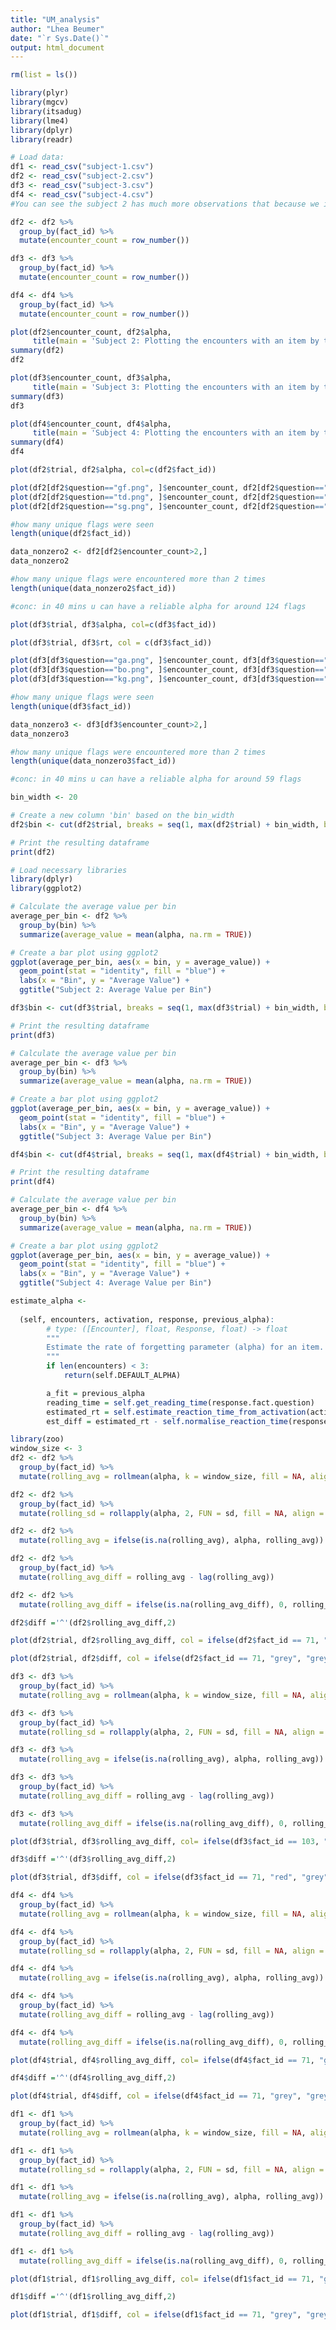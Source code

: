 ```yaml
---
title: "UM_analysis"
author: "Lhea Beumer"
date: "`r Sys.Date()`"
output: html_document
---
```


```r
rm(list = ls())

library(plyr)
library(mgcv)
library(itsadug)
library(lme4)
library(dplyr)
library(readr)

# Load data:
df1 <- read_csv("subject-1.csv")
df2 <- read_csv("subject-2.csv")
df3 <- read_csv("subject-3.csv")
df4 <- read_csv("subject-4.csv")
#You can see the subject 2 has much more observations that because we increased the feedback time for subjects 3 and 4, so subject 2 would have moved through the items quicker
```

```r
df2 <- df2 %>%
  group_by(fact_id) %>%
  mutate(encounter_count = row_number())

df3 <- df3 %>%
  group_by(fact_id) %>%
  mutate(encounter_count = row_number())

df4 <- df4 %>%
  group_by(fact_id) %>%
  mutate(encounter_count = row_number())

```

```r
plot(df2$encounter_count, df2$alpha,
     title(main = 'Subject 2: Plotting the encounters with an item by their average alpha score of that item'), xlab = "The Number of Encounters with an item", ylab = "Average alpha score", xlim = c(0,16), ylim = c(0,0.6), col = c(df2$fact_id))
summary(df2)
df2

plot(df3$encounter_count, df3$alpha,
     title(main = 'Subject 3: Plotting the encounters with an item by their average alpha score of that item'), xlab = "The Number of Encounters with an item", ylab = "Average alpha score", xlim = c(0,16), ylim = c(0,0.6), col = c(df3$fact_id))
summary(df3)
df3

plot(df4$encounter_count, df4$alpha,
     title(main = 'Subject 4: Plotting the encounters with an item by their average alpha score of that item'), xlab = "The Number of Encounters with an item", ylab = "Average alpha score", xlim = c(0,16), ylim = c(0,0.6), col = c(df4$fact_id))
summary(df4)
df4
```

```r
plot(df2$trial, df2$alpha, col=c(df2$fact_id))

plot(df2[df2$question=="gf.png", ]$encounter_count, df2[df2$question=="gf.png", ]$alpha)
plot(df2[df2$question=="td.png", ]$encounter_count, df2[df2$question=="td.png", ]$alpha)
plot(df2[df2$question=="sg.png", ]$encounter_count, df2[df2$question=="sg.png", ]$alpha)

#how many unique flags were seen
length(unique(df2$fact_id))

data_nonzero2 <- df2[df2$encounter_count>2,]
data_nonzero2

#how many unique flags were encountered more than 2 times
length(unique(data_nonzero2$fact_id))

#conc: in 40 mins u can have a reliable alpha for around 124 flags

plot(df3$trial, df3$alpha, col=c(df3$fact_id))

plot(df3$trial, df3$rt, col = c(df3$fact_id))

plot(df3[df3$question=="ga.png", ]$encounter_count, df3[df3$question=="ga.png", ]$alpha)
plot(df3[df3$question=="bo.png", ]$encounter_count, df3[df3$question=="bo.png", ]$alpha)
plot(df3[df3$question=="kg.png", ]$encounter_count, df3[df3$question=="kg.png", ]$alpha)

#how many unique flags were seen
length(unique(df3$fact_id))

data_nonzero3 <- df3[df3$encounter_count>2,]
data_nonzero3

#how many unique flags were encountered more than 2 times
length(unique(data_nonzero3$fact_id))

#conc: in 40 mins u can have a reliable alpha for around 59 flags

```

```r
bin_width <- 20

# Create a new column 'bin' based on the bin_width
df2$bin <- cut(df2$trial, breaks = seq(1, max(df2$trial) + bin_width, by = bin_width), labels = FALSE)

# Print the resulting dataframe
print(df2)

# Load necessary libraries
library(dplyr)
library(ggplot2)

# Calculate the average value per bin
average_per_bin <- df2 %>%
  group_by(bin) %>%
  summarize(average_value = mean(alpha, na.rm = TRUE))

# Create a bar plot using ggplot2
ggplot(average_per_bin, aes(x = bin, y = average_value)) +
  geom_point(stat = "identity", fill = "blue") +
  labs(x = "Bin", y = "Average Value") +
  ggtitle("Subject 2: Average Value per Bin")
```

```r
df3$bin <- cut(df3$trial, breaks = seq(1, max(df3$trial) + bin_width, by = bin_width), labels = FALSE)

# Print the resulting dataframe
print(df3)

# Calculate the average value per bin
average_per_bin <- df3 %>%
  group_by(bin) %>%
  summarize(average_value = mean(alpha, na.rm = TRUE))

# Create a bar plot using ggplot2
ggplot(average_per_bin, aes(x = bin, y = average_value)) +
  geom_point(stat = "identity", fill = "blue") +
  labs(x = "Bin", y = "Average Value") +
  ggtitle("Subject 3: Average Value per Bin")
```
```r
df4$bin <- cut(df4$trial, breaks = seq(1, max(df4$trial) + bin_width, by = bin_width), labels = FALSE)

# Print the resulting dataframe
print(df4)

# Calculate the average value per bin
average_per_bin <- df4 %>%
  group_by(bin) %>%
  summarize(average_value = mean(alpha, na.rm = TRUE))

# Create a bar plot using ggplot2
ggplot(average_per_bin, aes(x = bin, y = average_value)) +
  geom_point(stat = "identity", fill = "blue") +
  labs(x = "Bin", y = "Average Value") +
  ggtitle("Subject 4: Average Value per Bin")
```

```r
estimate_alpha <- 
  
  (self, encounters, activation, response, previous_alpha):
        # type: ([Encounter], float, Response, float) -> float
        """
        Estimate the rate of forgetting parameter (alpha) for an item.
        """
        if len(encounters) < 3:
            return(self.DEFAULT_ALPHA)

        a_fit = previous_alpha
        reading_time = self.get_reading_time(response.fact.question)
        estimated_rt = self.estimate_reaction_time_from_activation(activation, reading_time)
        est_diff = estimated_rt - self.normalise_reaction_time(response)
```
```r
library(zoo)
window_size <- 3
df2 <- df2 %>%
  group_by(fact_id) %>%
  mutate(rolling_avg = rollmean(alpha, k = window_size, fill = NA, align = "right"))

df2 <- df2 %>%
  group_by(fact_id) %>%
  mutate(rolling_sd = rollapply(alpha, 2, FUN = sd, fill = NA, align = "right"))

df2 <- df2 %>%
  mutate(rolling_avg = ifelse(is.na(rolling_avg), alpha, rolling_avg))

df2 <- df2 %>%
  group_by(fact_id) %>%
  mutate(rolling_avg_diff = rolling_avg - lag(rolling_avg))

df2 <- df2 %>%
  mutate(rolling_avg_diff = ifelse(is.na(rolling_avg_diff), 0, rolling_avg_diff))

df2$diff ='^'(df2$rolling_avg_diff,2)

plot(df2$trial, df2$rolling_avg_diff, col = ifelse(df2$fact_id == 71, "red", "grey"))

plot(df2$trial, df2$diff, col = ifelse(df2$fact_id == 71, "grey", "grey"))
```
```r
df3 <- df3 %>%
  group_by(fact_id) %>%
  mutate(rolling_avg = rollmean(alpha, k = window_size, fill = NA, align = "right"))

df3 <- df3 %>%
  group_by(fact_id) %>%
  mutate(rolling_sd = rollapply(alpha, 2, FUN = sd, fill = NA, align = "right"))

df3 <- df3 %>%
  mutate(rolling_avg = ifelse(is.na(rolling_avg), alpha, rolling_avg))

df3 <- df3 %>%
  group_by(fact_id) %>%
  mutate(rolling_avg_diff = rolling_avg - lag(rolling_avg))

df3 <- df3 %>%
  mutate(rolling_avg_diff = ifelse(is.na(rolling_avg_diff), 0, rolling_avg_diff))

plot(df3$trial, df3$rolling_avg_diff, col= ifelse(df3$fact_id == 103, "grey", "grey"))

df3$diff ='^'(df3$rolling_avg_diff,2)

plot(df3$trial, df3$diff, col = ifelse(df3$fact_id == 71, "red", "grey"))


```
```r
df4 <- df4 %>%
  group_by(fact_id) %>%
  mutate(rolling_avg = rollmean(alpha, k = window_size, fill = NA, align = "right"))

df4 <- df4 %>%
  group_by(fact_id) %>%
  mutate(rolling_sd = rollapply(alpha, 2, FUN = sd, fill = NA, align = "right"))

df4 <- df4 %>%
  mutate(rolling_avg = ifelse(is.na(rolling_avg), alpha, rolling_avg))

df4 <- df4 %>%
  group_by(fact_id) %>%
  mutate(rolling_avg_diff = rolling_avg - lag(rolling_avg))

df4 <- df4 %>%
  mutate(rolling_avg_diff = ifelse(is.na(rolling_avg_diff), 0, rolling_avg_diff))

plot(df4$trial, df4$rolling_avg_diff, col= ifelse(df4$fact_id == 71, "grey", "grey"))

df4$diff ='^'(df4$rolling_avg_diff,2)

plot(df4$trial, df4$diff, col = ifelse(df4$fact_id == 71, "grey", "grey"))
```

```r
df1 <- df1 %>%
  group_by(fact_id) %>%
  mutate(rolling_avg = rollmean(alpha, k = window_size, fill = NA, align = "right"))

df1 <- df1 %>%
  group_by(fact_id) %>%
  mutate(rolling_sd = rollapply(alpha, 2, FUN = sd, fill = NA, align = "right"))

df1 <- df1 %>%
  mutate(rolling_avg = ifelse(is.na(rolling_avg), alpha, rolling_avg))

df1 <- df1 %>%
  group_by(fact_id) %>%
  mutate(rolling_avg_diff = rolling_avg - lag(rolling_avg))

df1 <- df1 %>%
  mutate(rolling_avg_diff = ifelse(is.na(rolling_avg_diff), 0, rolling_avg_diff))

plot(df1$trial, df1$rolling_avg_diff, col= ifelse(df1$fact_id == 71, "grey", "grey"))

df1$diff ='^'(df1$rolling_avg_diff,2)

plot(df1$trial, df1$diff, col = ifelse(df1$fact_id == 71, "grey", "grey"))
```

